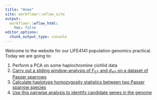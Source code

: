 ```yaml
---
title: "Home"
site: workflowr::wflow_site
output:
  workflowr::wflow_html:
    toc: false
editor_options:
  chunk_output_type: console
---
```


Welcome to the website for our LIFE4141 population genomics practical. Today we are going to:

1. Perform a PCA on some haplochromine cichlid data
2. [Carry out a sliding window-analysis of *F*<sub>ST</sub> and *d*<sub>XY</sub> on a dataset of Passer sparrows](practical2.html)
3. [Calculate haplotype homozygosity statistics between two Passer sparrow species](practical3.html)
4. [Use this pairwise analysis to identify candidate genes in the genome](practical4.html)
